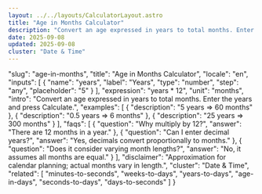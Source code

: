 ```yaml
---
layout: ../../layouts/CalculatorLayout.astro
title: "Age in Months Calculator"
description: "Convert an age expressed in years to total months. Enter the years and press Calculate."
date: 2025-09-08
updated: 2025-09-08
cluster: "Date & Time"
---
```


  "slug": "age-in-months",
  "title": "Age in Months Calculator",
  "locale": "en",
  "inputs": [
    {
      "name": "years",
      "label": "Years",
      "type": "number",
      "step": "any",
      "placeholder": "5"
    }
  ],
  "expression": "years * 12",
  "unit": "months",
  "intro": "Convert an age expressed in years to total months. Enter the years and press Calculate.",
  "examples": [
    {
      "description": "5 years ⇒ 60 months"
    },
    {
      "description": "0.5 years ⇒ 6 months"
    },
    {
      "description": "25 years ⇒ 300 months"
    }
  ],
  "faqs": [
    {
      "question": "Why multiply by 12?",
      "answer": "There are 12 months in a year."
    },
    {
      "question": "Can I enter decimal years?",
      "answer": "Yes, decimals convert proportionally to months."
    },
    {
      "question": "Does it consider varying month lengths?",
      "answer": "No, it assumes all months are equal."
    }
  ],
  "disclaimer": "Approximation for calendar planning; actual months vary in length.",
  "cluster": "Date & Time",
  "related": [
    "minutes-to-seconds",
    "weeks-to-days",
    "years-to-days",
    "age-in-days",
    "seconds-to-days",
    "days-to-seconds"
  ]
}

<Calculator schema={schema} />
